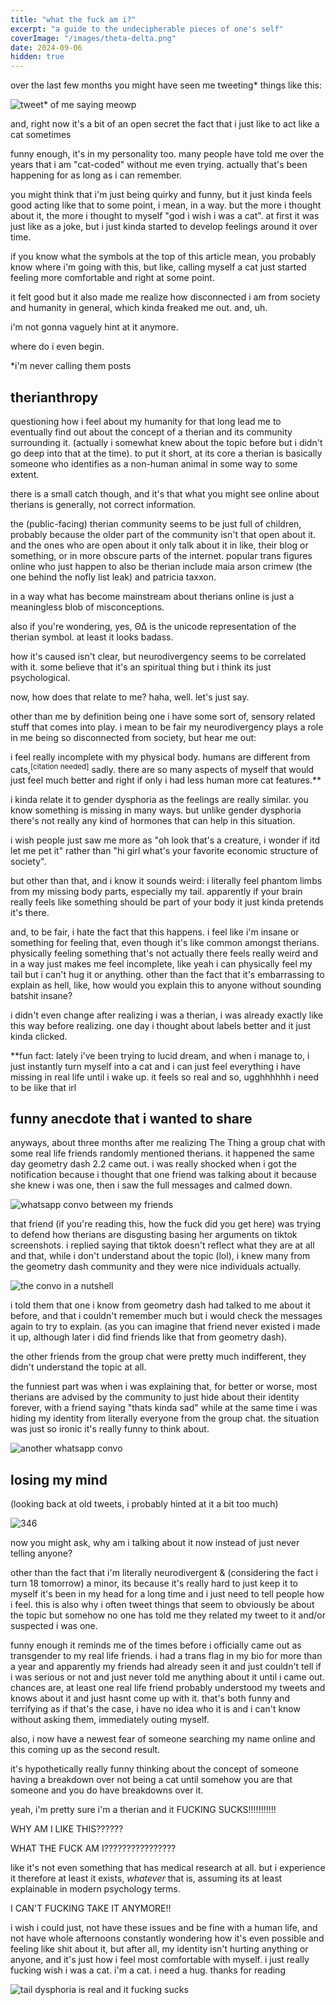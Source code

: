 ```yaml
---
title: "what the fuck am i?"
excerpt: "a guide to the undecipherable pieces of one's self"
coverImage: "/images/theta-delta.png"
date: 2024-09-06
hidden: true
---
```


over the last few months you might have seen me tweeting\* things like this:

![tweet\* of me saying meowp](/images/meowp.png#330)

and, right now it's a bit of an open secret the fact that i just like to act like a cat sometimes

funny enough, it's in my personality too. many people have told me over the years that i am "cat-coded" without me even trying.
actually that's been happening for as long as i can remember.

you might think that i'm just being quirky and funny, but it just kinda feels good acting like
that to some point, i mean, in a way. but the more i thought about it, the more i thought to myself "god i wish i was a cat".
at first it was just like as a joke, but i just kinda started to develop feelings around it over time.

if you know what the symbols at the top of this article mean, you probably know where i'm going with this, but like,
calling myself a cat just started feeling more comfortable and right at some point.

it felt good but it also made me realize how disconnected i am from society and humanity in general,
which kinda freaked me out. and, uh.

i'm not gonna vaguely hint at it anymore.

where do i even begin.

\*i'm never calling them posts

## therianthropy

questioning how i feel about my humanity for that long lead me to eventually find out about the concept of
a therian and its community surrounding it. (actually i somewhat knew about the topic before but i didn't go
deep into that at the time). to put it short, at its core a therian is basically someone who identifies as
a non-human animal in some way to some extent.

there is a small catch though, and it's that what you might see online about therians is generally, not correct information.

the (public-facing) therian community seems to be just full of children, probably because the older part of the community
isn't that open about it. and the ones who are open about it only talk about it in like,
their blog or something, or in more obscure parts of the internet. popular trans figures online who just happen to
also be therian include maia arson crimew (the one behind the nofly list leak) and patricia taxxon.

in a way what has become mainstream about therians online is just a meaningless blob of misconceptions.

also if you're wondering, yes, ΘΔ is the unicode representation of the therian symbol. at least it looks badass.

how it's caused isn't clear, but neurodivergency seems to be correlated with it. some believe that it's an
spiritual thing but i think its just psychological.

now, how does that relate to me? haha, well. let's just say.

other than me by definition being one i have some sort of, sensory related stuff that comes into play.
i mean to be fair my neurodivergency plays a role in me being so disconnected from society, but hear me out:

i feel really incomplete with my physical body. humans are different from cats,<sup>[citation needed]</sup> sadly.
there are so many aspects of myself that would just feel much better and right if only i had less human more cat
features.\*\*

i kinda relate it to gender dysphoria as the feelings are really similar. you know something is missing in many ways.
but unlike gender dysphoria there's not really any kind of hormones that can help in this situation.

i wish people just saw me more as "oh look that's a creature, i wonder if itd let me pet it" rather than "hi girl what's
your favorite economic structure of society".

but other than that, and i know it sounds weird: i literally feel phantom limbs from my missing body parts, especially my tail.
apparently if your brain really feels like something should be part of your body it just kinda pretends it's there.

and, to be fair, i hate the fact that this happens. i feel like i'm insane or something for feeling that, even
though it's like common amongst therians. physically feeling something that's not actually there feels really weird
and in a way just makes me feel incomplete, like yeah i can physically feel my tail but i can't hug it or anything.
other than the fact that it's embarrassing to explain as hell, like, how
would you explain this to anyone without sounding batshit insane?

i didn't even change after realizing i was a therian, i was already exactly like this way before realizing.
one day i thought about labels better and it just kinda clicked.

\*\*fun fact: lately i've been trying to lucid dream, and when i manage to, i just instantly turn myself into a cat
and i can just feel everything i have missing in real life until i wake up. it feels so real and so,
ugghhhhhh i need to be like that irl

## funny anecdote that i wanted to share

anyways, about three months after me realizing The Thing a group chat with some real life friends randomly mentioned therians.
it happened the same day geometry dash 2.2 came out. i was really shocked when i got the notification because i thought
that one friend was talking about it because she knew i was one, then i saw the full messages and calmed down.

![whatsapp convo between my friends](/images/convo.png#530)

that friend (if you're reading this, how the fuck did you get here) was trying to defend how therians are disgusting
basing her arguments on tiktok screenshots. i replied saying that tiktok doesn't reflect what they are at all
and that, while i don't understand about the topic (lol), i knew many from the geometry dash community and they were
nice individuals actually.

![the convo in a nutshell](/images/tiktok.png#460)

i told them that one i know from geometry dash had talked to me about it before, and that i couldn't remember
much but i would check the messages again to try to explain. (as you can imagine that friend never existed i made it up,
although later i did find friends like that from geometry dash).

the other friends from the group chat were pretty much indifferent, they didn't understand the topic at all.

the funniest part was when i was explaining that, for better or worse, most therians are advised by the community
to just hide about their identity forever, with a friend saying "thats kinda sad" while at the same time
i was hiding my identity from literally everyone from the group chat. the situation was just so
ironic it's really funny to think about.

![another whatsapp convo](/images/irony.png#200)

## losing my mind

(looking back at old tweets, i probably hinted at it a bit too much)

![346](/images/clueless.png#346)

now you might ask, why am i talking about it now instead of just never telling anyone?

other than the fact that i'm literally neurodivergent & (considering the fact i turn 18 tomorrow) a minor,
its because it's really hard to just keep it to myself it's been in my head for a long time
and i just need to tell people how i feel. this is also why i often tweet things that seem to obviously
be about the topic but somehow no one has told me they related my tweet to it and/or suspected i was one.

funny enough it reminds me of the times before i officially came out as transgender to my real life friends.
i had a trans flag in my bio for more than a year and apparently my friends had already seen it and just couldn't tell if i
was serious or not and just never told me anything about it until i came out. chances are, at least one real life friend
probably understood my tweets and knows about it and just hasnt come up with it. that's both funny and terrifying as
if that's the case, i have no idea who it is and i can't know without asking them, immediately outing myself.

also, i now have a newest fear of someone searching my name online and this coming up as the second result.

it's hypothetically really funny thinking about the concept of someone having a breakdown over not being a cat until
somehow you are that someone and you do have breakdowns over it.

yeah, i'm pretty sure i'm a therian and it FUCKING SUCKS!!!!!!!!!!!

WHY AM I LIKE THIS??????

WHAT THE FUCK AM I????????????????

like it's not even something that has medical research at all. but i experience it therefore at least it exists,
*whatever* that is, assuming its at least explainable in modern psychology terms.

I CAN'T FUCKING TAKE IT ANYMORE!!

i wish i could just, not have these issues and be fine with a human life, and not have whole afternoons
constantly wondering how it's even possible and feeling like shit about it, but after all, my identity isn't hurting
anything or anyone, and it's just how i feel most comfortable with myself. i just really fucking wish i was a cat.
i'm a cat. i need a hug. thanks for reading

![tail dysphoria is real and it fucking sucks](/images/tail.png#112)
